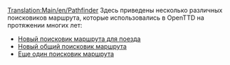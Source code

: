 [[Translation:Main/en/Pathfinder]]
Здесь приведены несколько различных поисковиков маршрута, которые использовались в OpenTTD на протяжении многих лет:
* [[Main/en/New train pathfinding|Новый поисковик маршрута для поезда]]
* [[Main/en/New global pathfinding|Новый общий поисковик маршрута]]
* [[Main/en/Yet Another Pathfinder|Еще один поисковик маршрута]]

{{ru/Черновик}}